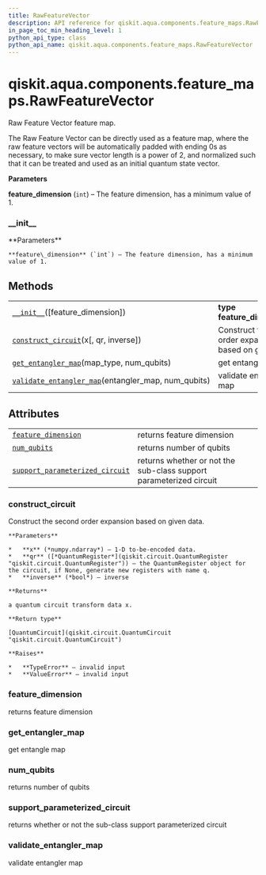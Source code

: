 ```yaml
---
title: RawFeatureVector
description: API reference for qiskit.aqua.components.feature_maps.RawFeatureVector
in_page_toc_min_heading_level: 1
python_api_type: class
python_api_name: qiskit.aqua.components.feature_maps.RawFeatureVector
---
```


# qiskit.aqua.components.feature\_maps.RawFeatureVector

<Class id="qiskit.aqua.components.feature_maps.RawFeatureVector" isDedicatedPage={true} github="https://github.com/qiskit-community/qiskit-aqua/tree/stable/0.9/qiskit/aqua/components/feature_maps/raw_feature_vector.py" signature="RawFeatureVector(feature_dimension=2)" modifiers="class">
  Raw Feature Vector feature map.

  The Raw Feature Vector can be directly used as a feature map, where the raw feature vectors will be automatically padded with ending 0s as necessary, to make sure vector length is a power of 2, and normalized such that it can be treated and used as an initial quantum state vector.

  **Parameters**

  **feature\_dimension** (`int`) – The feature dimension, has a minimum value of 1.

  ### \_\_init\_\_

  <Function id="qiskit.aqua.components.feature_maps.RawFeatureVector.__init__" signature="__init__(feature_dimension=2)">
    **Parameters**

    **feature\_dimension** (`int`) – The feature dimension, has a minimum value of 1.
  </Function>

  ## Methods

  |                                                                                                                                                                                                                     |                                                           |
  | ------------------------------------------------------------------------------------------------------------------------------------------------------------------------------------------------------------------- | --------------------------------------------------------- |
  | [`__init__`](#qiskit.aqua.components.feature_maps.RawFeatureVector.__init__ "qiskit.aqua.components.feature_maps.RawFeatureVector.__init__")(\[feature\_dimension])                                                 | **type feature\_dimension**`int`                          |
  | [`construct_circuit`](#qiskit.aqua.components.feature_maps.RawFeatureVector.construct_circuit "qiskit.aqua.components.feature_maps.RawFeatureVector.construct_circuit")(x\[, qr, inverse])                          | Construct the second order expansion based on given data. |
  | [`get_entangler_map`](#qiskit.aqua.components.feature_maps.RawFeatureVector.get_entangler_map "qiskit.aqua.components.feature_maps.RawFeatureVector.get_entangler_map")(map\_type, num\_qubits)                     | get entangle map                                          |
  | [`validate_entangler_map`](#qiskit.aqua.components.feature_maps.RawFeatureVector.validate_entangler_map "qiskit.aqua.components.feature_maps.RawFeatureVector.validate_entangler_map")(entangler\_map, num\_qubits) | validate entangler map                                    |

  ## Attributes

  |                                                                                                                                                                                                             |                                                                    |
  | ----------------------------------------------------------------------------------------------------------------------------------------------------------------------------------------------------------- | ------------------------------------------------------------------ |
  | [`feature_dimension`](#qiskit.aqua.components.feature_maps.RawFeatureVector.feature_dimension "qiskit.aqua.components.feature_maps.RawFeatureVector.feature_dimension")                                     | returns feature dimension                                          |
  | [`num_qubits`](#qiskit.aqua.components.feature_maps.RawFeatureVector.num_qubits "qiskit.aqua.components.feature_maps.RawFeatureVector.num_qubits")                                                          | returns number of qubits                                           |
  | [`support_parameterized_circuit`](#qiskit.aqua.components.feature_maps.RawFeatureVector.support_parameterized_circuit "qiskit.aqua.components.feature_maps.RawFeatureVector.support_parameterized_circuit") | returns whether or not the sub-class support parameterized circuit |

  ### construct\_circuit

  <Function id="qiskit.aqua.components.feature_maps.RawFeatureVector.construct_circuit" signature="construct_circuit(x, qr=None, inverse=False)">
    Construct the second order expansion based on given data.

    **Parameters**

    *   **x** (*numpy.ndarray*) – 1-D to-be-encoded data.
    *   **qr** ([*QuantumRegister*](qiskit.circuit.QuantumRegister "qiskit.circuit.QuantumRegister")) – the QuantumRegister object for the circuit, if None, generate new registers with name q.
    *   **inverse** (*bool*) – inverse

    **Returns**

    a quantum circuit transform data x.

    **Return type**

    [QuantumCircuit](qiskit.circuit.QuantumCircuit "qiskit.circuit.QuantumCircuit")

    **Raises**

    *   **TypeError** – invalid input
    *   **ValueError** – invalid input
  </Function>

  ### feature\_dimension

  <Function id="qiskit.aqua.components.feature_maps.RawFeatureVector.feature_dimension" signature="feature_dimension" modifiers="property">
    returns feature dimension
  </Function>

  ### get\_entangler\_map

  <Function id="qiskit.aqua.components.feature_maps.RawFeatureVector.get_entangler_map" signature="get_entangler_map(map_type, num_qubits)" modifiers="static">
    get entangle map
  </Function>

  ### num\_qubits

  <Function id="qiskit.aqua.components.feature_maps.RawFeatureVector.num_qubits" signature="num_qubits" modifiers="property">
    returns number of qubits
  </Function>

  ### support\_parameterized\_circuit

  <Function id="qiskit.aqua.components.feature_maps.RawFeatureVector.support_parameterized_circuit" signature="support_parameterized_circuit" modifiers="property">
    returns whether or not the sub-class support parameterized circuit
  </Function>

  ### validate\_entangler\_map

  <Function id="qiskit.aqua.components.feature_maps.RawFeatureVector.validate_entangler_map" signature="validate_entangler_map(entangler_map, num_qubits)" modifiers="static">
    validate entangler map
  </Function>
</Class>

